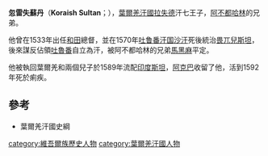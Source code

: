 '''忽雷失蘇丹'''（'''Koraish Sultan'''；{{bd|？||1592年}}），[[葉爾羌汗國|葉爾羌汗國]][[拉失德|拉失德]]汗七王子，[[阿不都哈林|阿不都哈林]]的兄弟。

他曾在1533年出任[[和田|和田]]總督，並在1570年[[吐鲁番汗国|吐鲁番汗国]][[沙汗|沙汗]]死後統治[[畏兀兒斯坦|畏兀兒斯坦]]，後來謀反佔領[[吐魯番|吐魯番]]自立為汗，被阿不都哈林的兄弟[[馬黑麻|馬黑麻]]平定。

他被執回葉爾羌和兩個兒子於1589年流配[[印度斯坦|印度斯坦]]，[[阿克巴|阿克巴]]收留了他，活到1592年死於痢疾。

==參考==
*葉爾羌汗國史綱

[[category:維吾爾族歷史人物|category:維吾爾族歷史人物]]
[[category:葉爾羌汗國人物|category:葉爾羌汗國人物]]